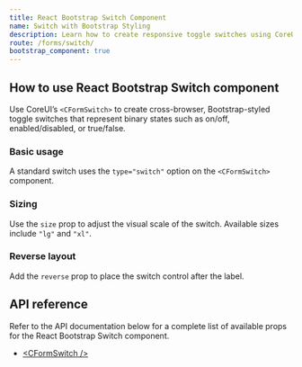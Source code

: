 ```yaml
---
title: React Bootstrap Switch Component
name: Switch with Bootstrap Styling
description: Learn how to create responsive toggle switches using CoreUI’s React component styled to match Bootstrap form elements.
route: /forms/switch/
bootstrap_component: true
---
```


## How to use React Bootstrap Switch component

Use CoreUI’s `<CFormSwitch>` to create cross-browser, Bootstrap-styled toggle switches that represent binary states such as on/off, enabled/disabled, or true/false.

### Basic usage

A standard switch uses the `type="switch"` option on the `<CFormSwitch>` component.

<ExampleSnippet className="theme-bootstrap" component="FormSwitchExample" componentName="React Bootstrap Switch" />

### Sizing

Use the `size` prop to adjust the visual scale of the switch. Available sizes include `"lg"` and `"xl"`.

<ExampleSnippet className="theme-bootstrap" component="FormSwitchSizingExample" componentName="React Bootstrap Switch" />

### Reverse layout

Add the `reverse` prop to place the switch control after the label.

<ExampleSnippet className="theme-bootstrap" component="FormSwitchReverseExample" componentName="React Bootstrap Switch" />

## API reference

Refer to the API documentation below for a complete list of available props for the React Bootstrap Switch component.

- [&lt;CFormSwitch /&gt;](./api/#cformswitch)
